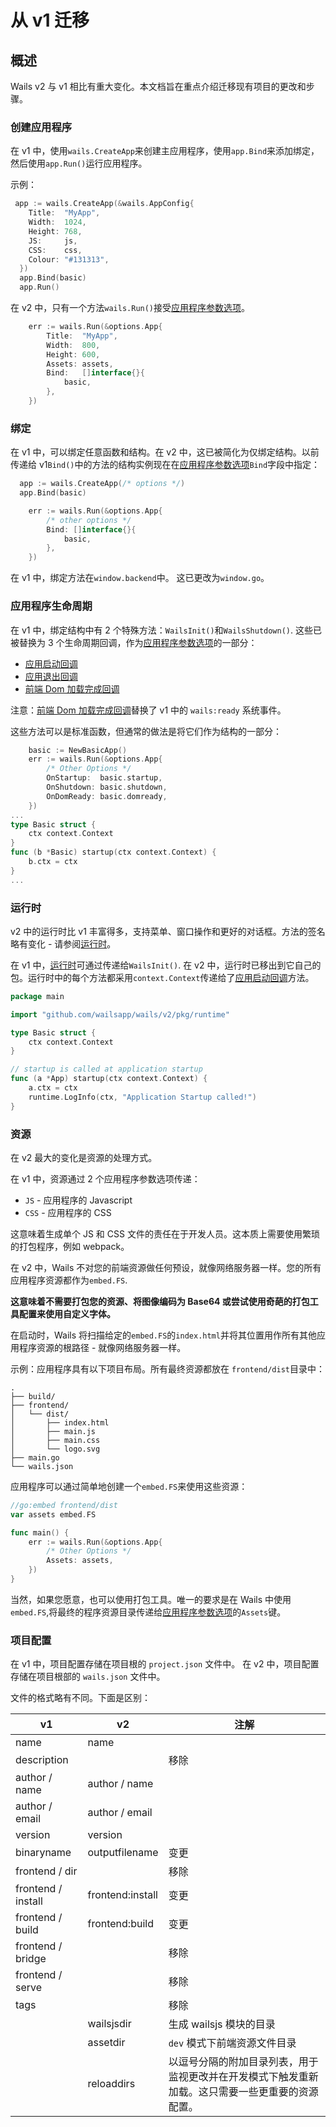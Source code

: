 # 从 v1 迁移

## 概述

Wails v2 与 v1 相比有重大变化。本文档旨在重点介绍迁移现有项目的更改和步骤。

### 创建应用程序

在 v1 中，使用`wails.CreateApp`来创建主应用程序，使用`app.Bind`来添加绑定，然后使用`app.Run()`运行应用程序。

示例：

```go title="v1"
 app := wails.CreateApp(&wails.AppConfig{
    Title:  "MyApp",
    Width:  1024,
    Height: 768,
    JS:     js,
    CSS:    css,
    Colour: "#131313",
  })
  app.Bind(basic)
  app.Run()
```

在 v2 中，只有一个方法`wails.Run()`接受[应用程序参数选项](../reference/options#应用程序参数选项)。

```go title="v2"
	err := wails.Run(&options.App{
		Title:  "MyApp",
		Width:  800,
		Height: 600,
		Assets: assets,
		Bind:   []interface{}{
			basic,
		},
	})
```

### 绑定

在 v1 中，可以绑定任意函数和结构。在 v2 中，这已被简化为仅绑定结构。以前传递给 v1`Bind()`中的方法的结构实例现在在[应用程序参数选项](../reference/options#应用程序参数选项)`Bind`字段中指定：

```go title="v1"
  app := wails.CreateApp(/* options */)
  app.Bind(basic)
```

```go title="v2"
	err := wails.Run(&options.App{
		/* other options */
		Bind: []interface{}{
			basic,
		},
	})
```

在 v1 中，绑定方法在`window.backend`中。 这已更改为`window.go`。

### 应用程序生命周期

在 v1 中，绑定结构中有 2 个特殊方法：`WailsInit()`和`WailsShutdown()`. 这些已被替换为 3 个生命周期回调，作为[应用程序参数选项](../reference/options#应用程序参数选项)的一部分：

- [应用启动回调](../reference/options#应用启动回调)
- [应用退出回调](../reference/options#应用退出回调)
- [前端 Dom 加载完成回调](../reference/options#前端-dom-加载完成回调)

注意：[前端 Dom 加载完成回调](../reference/options#前端-dom-加载完成回调)替换了 v1 中的 `wails:ready` 系统事件。

这些方法可以是标准函数，但通常的做法是将它们作为结构的一部分：

```go title="v2"
    basic := NewBasicApp()
	err := wails.Run(&options.App{
	    /* Other Options */
		OnStartup:  basic.startup,
		OnShutdown: basic.shutdown,
		OnDomReady: basic.domready,
	})
...
type Basic struct {
    ctx context.Context
}
func (b *Basic) startup(ctx context.Context) {
    b.ctx = ctx
}
...
```

### 运行时

v2 中的运行时比 v1 丰富得多，支持菜单、窗口操作和更好的对话框。方法的签名略有变化 - 请参阅[运行时](../reference/runtime/intro)。

在 v1 中，[运行时](../reference/runtime/intro)可通过传递给`WailsInit()`. 在 v2 中，运行时已移出到它自己的包。运行时中的每个方法都采用`context.Context`传递给了[应用启动回调](../reference/options#应用启动回调)方法。

```go title="运行时示例"
package main

import "github.com/wailsapp/wails/v2/pkg/runtime"

type Basic struct {
	ctx context.Context
}

// startup is called at application startup
func (a *App) startup(ctx context.Context) {
	a.ctx = ctx
	runtime.LogInfo(ctx, "Application Startup called!")
}

```

### 资源

在 v2 最大的变化是资源的处理方式。

在 v1 中，资源通过 2 个应用程序参数选项传递：

- `JS` - 应用程序的 Javascript
- `CSS` - 应用程序的 CSS

这意味着生成单个 JS 和 CSS 文件的责任在于开发人员。这本质上需要使用繁琐的打包程序，例如 webpack。

在 v2 中，Wails 不对您的前端资源做任何预设，就像网络服务器一样。您的所有应用程序资源都作为`embed.FS`.

**这意味着不需要打包您的资源、将图像编码为 Base64 或尝试使用奇葩的打包工具配置来使用自定义字体。**

在启动时，Wails 将扫描给定的`embed.FS`的`index.html`并将其位置用作所有其他应用程序资源的根路径 - 就像网络服务器一样。

示例：应用程序具有以下项目布局。所有最终资源都放在 `frontend/dist`目录中：

```shell
.
├── build/
├── frontend/
│   └── dist/
│       ├── index.html
│       ├── main.js
│       ├── main.css
│       └── logo.svg
├── main.go
└── wails.json
```

应用程序可以通过简单地创建一个`embed.FS`来使用这些资源：

```go title="资源示例"
//go:embed frontend/dist
var assets embed.FS

func main() {
	err := wails.Run(&options.App{
	    /* Other Options */
		Assets: assets,
	})
}
```

当然，如果您愿意，也可以使用打包工具。唯一的要求是在 Wails 中使用`embed.FS`,将最终的程序资源目录传递给[应用程序参数选项](../reference/options#应用程序参数选项)的`Assets`键。

### 项目配置

在 v1 中，项目配置存储在项目根的 `project.json` 文件中。
在 v2 中，项目配置存储在项目根部的 `wails.json` 文件中。

文件的格式略有不同。下面是区别：

<p align="center">

| v1                 | v2               | 注解                                                                                             |
| ------------------ | ---------------- | ------------------------------------------------------------------------------------------------ |
| name               | name             |                                                                                                  |
| description        |                  | 移除                                                                                             |
| author / name      | author / name    |                                                                                                  |
| author / email     | author / email   |                                                                                                  |
| version            | version          |                                                                                                  |
| binaryname         | outputfilename   | 变更                                                                                             |
| frontend / dir     |                  | 移除                                                                                             |
| frontend / install | frontend:install | 变更                                                                                             |
| frontend / build   | frontend:build   | 变更                                                                                             |
| frontend / bridge  |                  | 移除                                                                                             |
| frontend / serve   |                  | 移除                                                                                             |
| tags               |                  | 移除                                                                                             |
|                    | wailsjsdir       | 生成 wailsjs 模块的目录                                                                          |
|                    | assetdir         | `dev` 模式下前端资源文件目录                                                                     |
|                    | reloaddirs       | 以逗号分隔的附加目录列表，用于监视更改并在开发模式下触发重新加载。这只需要一些更重要的资源配置。 |

</p>
